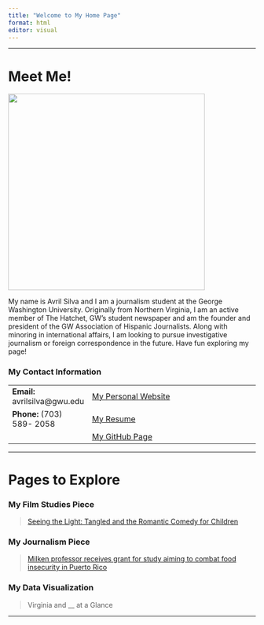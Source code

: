 ```yaml
---
title: "Welcome to My Home Page"
format: html
editor: visual
---
```


------------------------------------------------------------------------

# Meet Me!

![](avrilcherries.jpg){fig-align="center" width="400"}

My name is Avril Silva and I am a journalism student at the George Washington University. Originally from Northern Virginia, I am an active member of The Hatchet, GW's student newspaper and am the founder and president of the GW Association of Hispanic Journalists. Along with minoring in international affairs, I am looking to pursue investigative journalism or foreign correspondence in the future. Have fun exploring my page!

### My Contact Information

|                                |                                                                                                  |
|--------------------------------|--------------------------------------------------------------------------------------------------|
| **Email:** avrilsilva\@gwu.edu | [My Personal Website](https://theavrilsilva.com/)                                                |
| **Phone:** (703) 589- 2058     | [My Resume](https://github.com/avrilsilva/mywebsite_silva/blob/main/Avril%20Silva-%20Resume.pdf) |
|                                | [My GitHub Page](https://github.com/avrilsilva)                                                  |

------------------------------------------------------------------------

# Pages to Explore

### My Film Studies Piece 

> [Seeing the Light: Tangled and the Romantic Comedy for Children](https://avrilsilva.github.io/mywebsite_silva/tangled%20paper.html)

### My Journalism Piece

> [Milken professor receives grant for study aiming to combat food insecurity in Puerto Rico](https://avrilsilva.github.io/mywebsite_silva/food%20insecurity%20piece.html)

### My Data Visualization 

> Virginia and \_\_ at a Glance

------------------------------------------------------------------------
